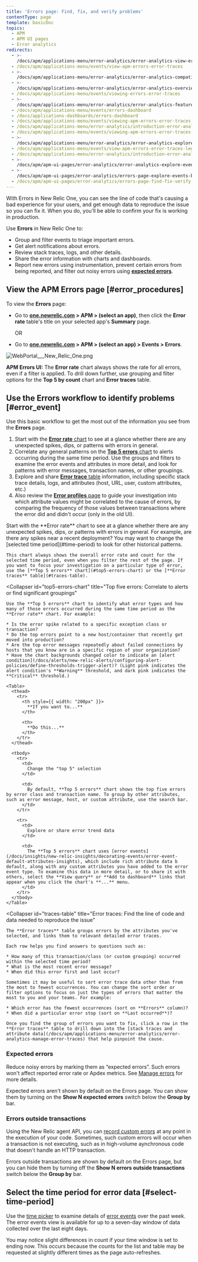 ```yaml
---
title: 'Errors page: Find, fix, and verify problems'
contentType: page
template: basicDoc
topics:
  - APM
  - APM UI pages
  - Error analytics
redirects:
  - >-
    /docs/apm/applications-menu/error-analytics/error-analytics-view-error-events
  - /docs/apm/applications-menu/events/view-apm-errors-error-traces
  - >-
    /docs/apm/applications-menu/error-analytics/error-analytics-compatibility-requirements
  - >-
    /docs/apm/applications-menu/error-analytics/error-analytics-overview-compatibility-requirements
  - /docs/apm/applications-menu/events/viewing-errors-error-traces
  - >-
    /docs/apm/applications-menu/error-analytics/error-analytics-features-compatibility-requirements
  - /docs/apm/applications-menu/events/errors-dashboard
  - /docs/applications-dashboards/errors-dashboard
  - /docs/apm/applications-menu/events/viewing-apm-errors-error-traces
  - /docs/apm/applications-menu/error-analytics/introduction-error-analyticss
  - /docs/apm/applications-menu/events/viewing-apm-errors-error-traces-legacy
  - >-
    /docs/apm/applications-menu/error-analytics/error-analytics-explore-events-behind-errors
  - /docs/apm/applications-menu/events/view-apm-errors-error-traces-legacy
  - /docs/apm/applications-menu/error-analytics/introduction-error-analytics
  - >-
    /docs/apm/apm-ui-pages/error-analytics/error-analytics-explore-events-behind-errors
  - >-
    /docs/apm/apm-ui-pages/error-analytics/errors-page-explore-events-behind-errors
  - /docs/apm/apm-ui-pages/error-analytics/errors-page-find-fix-verify-problems
---
```


With Errors in New Relic One, you can see the line of code that's causing a bad experience for your users, and get enough data to reproduce the issue so you can fix it. When you do, you’ll be able to confirm your fix is working in production.

Use **Errors** in New Relic One to:

* Group and filter events to triage important errors.
* Get alert notifications about errors.
* Review stack traces, logs, and other details.
* Share the error information with charts and dashboards.
* Report new errors using instrumentation, prevent certain errors from being reported, and filter out noisy errors using [**expected errors**](#expected-errors).

## View the APM Errors page [#error_procedures]

To view the **Errors** page:

* Go to **[one.newrelic.com](https://one.newrelic.com) > APM > (select an app)**, then click the **Error rate** table's title on your selected app's **Summary** page.

  OR
* Go to **[one.newrelic.com](https://one.newrelic.com) > APM > (select an app) > Events > Errors**.

![WebPortal\_\_\_New_Relic_One.png](./images/WebPortal___New_Relic_One.png "WebPortal___New_Relic_One.png")

**APM Errors UI:** The **Error rate** chart always shows the rate for all errors, even if a filter is applied. To drill down further, use grouping and filter options for the **Top 5 by count** chart and **Error traces** table.

## Use the Errors workflow to identify problems [#error_event]

Use this basic workflow to get the most out of the information you see from the **Errors** page.

1. Start with the [**Error rate** chart](#error-rate-chart) to see at a glance whether there are any unexpected spikes, dips, or patterns with errors in general.
2. Correlate any general patterns on the [**Top 5 errors** chart](#top5-errors-chart) to alerts occurring during the same time period. Use the groups and filters to examine the error events and attributes in more detail, and look for patterns with error messages, transaction names, or other groupings.
3. Explore and share [**Error trace** table](#traces-table) information, including specific stack trace details, logs, and attributes (host, URL, user, custom attributes, etc.)
4. Also review the [**Error profiles** page](/docs/apm/applications-menu/error-analytics/apm-error-profiles-troubleshoot-trends) to guide your investigation into which attribute values might be correlated to the cause of errors, by comparing the frequency of those values between transactions where the error did and didn't occur (only in the old UI).

<CollapserGroup>
  <Collapser
    id="error-rate-chart"
    title="Error rate chart: See patterns immediately"
  >
    Start with the **Error rate** chart to see at a glance whether there are any unexpected spikes, dips, or patterns with errors in general. For example, are there any spikes near a recent deployment? You may want to change the [selected time period](#time-period) to look for other historical patterns.

    This chart always shows the overall error rate and count for the selected time period, even when you filter the rest of the page. If you want to focus your investigation on a particular type of error, use the [**Top 5 errors** chart](#top5-errors-chart) or the [**Error traces** table](#traces-table).
  </Collapser>

  <Collapser
    id="top5-errors-chart"
    title="Top five errors: Correlate to alerts or find significant groupings"
  >
    Use the **Top 5 errors** chart to identify what error types and how many of those errors occurred during the same time period as the **Error rate** chart. For example:

    * Is the error spike related to a specific exception class or transaction?
    * Do the top errors point to a new host/container that recently got moved into production?
    * Are the top error messages repeatedly about failed connections by hosts that you know are in a specific region of your organization?
    * Have the chart backgrounds changed color to indicate an [alert condition](/docs/alerts/new-relic-alerts/configuring-alert-policies/define-thresholds-trigger-alert)? (Light pink indicates the alert condition's **Warning** threshold, and dark pink indicates the **Critical** threshold.)

    <Table>
      <thead>
        <tr>
          <th style={{ width: "200px" }}>
            **If you want to...**
          </th>

          <th>
            **Do this...**
          </th>
        </tr>
      </thead>

      <tbody>
        <tr>
          <td>
            Change the "top 5" selection
          </td>

          <td>
            By default, **Top 5 errors** chart shows the top five errors by error class and transaction name. To group by other attributes, such as error message, host, or custom attribute, use the search bar.
          </td>
        </tr>

        <tr>
          <td>
            Explore or share error trend data
          </td>

          <td>
            The **Top 5 errors** chart uses [error events](/docs/insights/new-relic-insights/decorating-events/error-event-default-attributes-insights), which include rich attribute data b default, along with any custom attributes you have added to the error event type. To examine this data in more detail, or to share it with others, select the **View query** or **Add to dashboard** links that appear when you click the chart's **...** menu.
          </td>
        </tr>
      </tbody>
    </Table>
  </Collapser>

  <Collapser
    id="traces-table"
    title="Error traces: Find the line of code and data needed to reproduce the issue"
  >
    The **Error traces** table groups errors by the attributes you've selected, and links them to relevant detailed error traces.

    Each row helps you find answers to questions such as:

    * How many of this transaction/class (or custom grouping) occurred within the selected time period?
    * What is the most recent error message?
    * When did this error first and last occur?

    Sometimes it may be useful to sort error trace data other than from the most to fewest occurrences. You can change the sort order or filter options to focus on just the types of errors that matter the most to you and your teams. For example:

    * Which error has the fewest occurrences (sort on **Errors** column)?
    * When did a particular error stop (sort on **Last occurred**)?

    Once you find the group of errors you want to fix, click a row in the **Error traces** table to drill down into the [stack traces and attribute data](/docs/apm/applications-menu/error-analytics/error-analytics-manage-error-traces) that help pinpoint the cause.
  </Collapser>
</CollapserGroup>

### Expected errors

Reduce noisy errors by marking them as “expected errors”. Such errors won't affect reported error rate or Apdex metrics. See [Manage errors](/docs/agents/manage-apm-agents/agent-data/manage-errors-apm-collect-ignore-or-mark-expected#expected) for more details.

Expected errors aren't shown by default on the Errors page. You can show them by turning on the **Show N expected errors** switch below the **Group by** bar.

### Errors outside transactions

Using the New Relic agent API, you can [record custom errors](/docs/agents/manage-apm-agents/agent-data/manage-errors-apm-collect-ignore-or-mark-expected#error-collection) at any point in the execution of your code. Sometimes, such custom errors will occur when a transaction is not executing, such as in high-volume aynchronous code that doesn't handle an HTTP transaction.

Errors outside transactions are shown by default on the Errors page, but you can hide them by turning off the **Show N errors outside transactions** switch below the **Group by** bar.

## Select the time period for error data [#select-time-period]

Use the [time picker](/docs/new-relic-one/use-new-relic-one/ui-data/basic-ui-features) to examine details of [error events](/docs/insights/insights-data-sources/default-data/apm-default-events-insights) over the past week. The error events view is available for up to a seven-day window of data collected over the last eight days.

You may notice slight differences in count if your time window is set to ending now. This occurs because the counts for the list and table may be requested at slightly different times as the page auto-refreshes.
